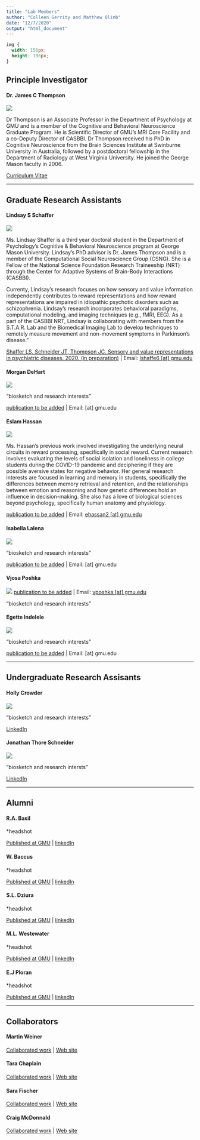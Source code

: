 ```yaml
---
title: "Lab Members"
author: "Colleen Gerrity and Matthew Olimb"
date: "12/7/2020"
output: "html_document"
---
```


```css
img {
  width: 156px;
  height: 196px;
}
```

## Principle Investigator

#### Dr. James C Thompson 

![](/./people_files/JTHS.png)

Dr Thompson is an Associate Professor in the Department of Psychology at GMU and is a member of the Cognitive and Behavioral Neuroscience Graduate Program. He is Scientific Director of GMU's MRI Core Facility and a co-Deputy Director of CASBBI. Dr Thompson received his PhD in Cognitive Neuroscience from the Brain Sciences Institute at Swinburne University in Australia, followed by a postdoctoral fellowship in the Department of Radiology at West Virginia University. He joined the George Mason faculty in 2006.

[Curriculum Vitae](link)

---

## Graduate Research Assistants

#### Lindsay S Schaffer
![](/./people_files/LSHS.jpg)

Ms. Lindsay Shaffer is a third year doctoral student in the Department of Psychology's Cognitive & Behavioral Neuroscience program at George Mason University. Lindsay's PhD advisor is Dr. James Thompson and is a member of the Computational Social Neuroscience Group (CSNG). She is a Fellow of the National Science Foundation Research Traineeship (NRT) through the Center for Adaptive Systems of Brain-Body Interactions (CASBBI).

Currenty, Lindsay's research focuses on how sensory and value information independently contributes to reward representations and how reward representations are impaired in idiopathic psychotic disorders such as schizophrenia. Lindsay's research incorporates behavioral paradigms, computational modeling, and imaging techniques (e.g., fMRI, EEG). As a part of the CASBBI NRT, Lindsay is collaborating with members from the S.T.A.R. Lab and the Biomedical Imaging Lab to develop techniques to remotely measure movement and non-movement symptoms in Parkinson's disease."

[Shaffer LS, Schneider JT, Thompson JC. Sensory and value representations in psychiatric diseases. 2020. (in preparation)]() | Email: [lshaffe6 [at] gmu.edu](mailto:lshaffe6@gmu.edu)

#### Morgan DeHart
![](/./people_files/MODE.png)

"biosketch and research interests"

[publication to be added]() | Email: [at] gmu.edu

#### Eslam Hassan

![](/./people_files/EHHS.jpg) 

Ms. Hassan's previous work involved investigating the underlying neural circuits in reward processing, specifically in social reward. Current research involves evaluating the levels of social isolation and loneliness in college students during the COVID-19 pandemic and deciphering if they are possible aversive states for negative behavior. Her general research interests are focused in learning and memory in students, specifically the differences between memory retrieval and retention, and the relationships between emotion and reasoning and how genetic differences hold an influence in decision-making. She also has a love of biological sciences beyond psychology, specifically human anatomy and physiology.
 
[publication to be added]() | Email: [ehassan2 [at] gmu.edu](mailto:ehassan2@gmu.edu)

#### Isabella Lalena

![](/./img/small_Image-Coming-Soon.jpg)

 "biosketch and research interests"

[publication to be added]() | Email: [at] gmu.edu

#### Vjosa Poshka

![](/./img/small_Image-Coming-Soon.jpg)
[publication to be added]() | Email: [vposhka [at] gmu.edu](mailto:vposhka@gmu.edu)

 "biosketch and research interests"

#### Egette Indelele

![](/./people_files/EEHS.JPG)

 "biosketch and research interests"

[publication to be added]() | Email: [at] gmu.edu

---

## Undergraduate Research Assisants

#### Holly Crowder

![](/./img/small_Image-Coming-Soon.jpg) 

"biosketch and research interests"

[LinkedIn]()

#### Jonathan Thore Schneider

![](/./img/small_Image-Coming-Soon.jpg)

"biosketch and research intersts"

[LinkedIn]()

---

## Alumni

#### R.A. Basil

*headshot

[Published at GMU]() | [linkedIn]()

#### W. Baccus

*headshot

[Published at GMU]() | [linkedIn]()

#### S.L. Dziura

*headshot

[Published at GMU]() | [linkedIn]()

#### M.L. Westewater

*headshot

[Published at GMU]() | [linkedIn]()

#### E.J Ploran

*headshot

[Published at GMU]() | [linkedIn]()

---

## Collaborators

#### Martin Weiner

[Collaborated work]() | [Web site](https://starlabgmu.weebly.com/)

#### Tara Chaplain

[Collaborated work]() | [Web site]()

#### Sara Fischer

[Collaborated work]() | [Web site](https://psychology.gmu.edu/people/snowaczy)

#### Craig McDonnald

[Collaborated work]() | [Web site](https://cbn.gmu.edu/research/cbn-research-groups/mcdonald-lab)



